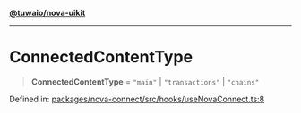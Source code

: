 [**@tuwaio/nova-uikit**](../../../../README.md)

***

# ConnectedContentType

> **ConnectedContentType** = `"main"` \| `"transactions"` \| `"chains"`

Defined in: [packages/nova-connect/src/hooks/useNovaConnect.ts:8](https://github.com/TuwaIO/nova-uikit/blob/eac112e7837b18e42b510f826448b83af4bada15/packages/nova-connect/src/hooks/useNovaConnect.ts#L8)
